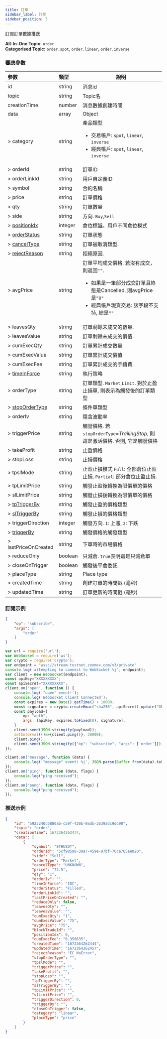 ```yaml
---
title: 訂單
sidebar_label: 訂單
sidebar_position: 3
---
```


訂閱訂單數據推送


**All-In-One Topic:** `order`<br/>
**Categorised Topic:** `order.spot`, `order.linear`, `order.inverse`

### 響應參數
| 參數 | 類型 | 說明|
|:----- |:-----|----- |
|id |string |消息id|
|topic |string |Topic名 |
|creationTime |number |消息數據創建時間 |
|data |array |Object |
|> category |string |產品類型 <ul><li>交易帳戶: `spot`, `linear`, `inverse`</li><li>經典帳戶: `spot`, `linear`, `inverse`</li></ul>|
|> orderId  |string |訂單ID |
|> orderLinkId |string |用戶自定義ID |
|> symbol |string |合約名稱 |
|> price |string |訂單價格 |
|> qty |string |訂單數量 |
|> side |string |方向. `Buy`,`Sell`|
|> [positionIdx](../../enum#positionidx) |integer |倉位標識。用戶不同倉位模式|
|> [orderStatus](../../enum#orderstatus) |string |訂單狀態 |
|> [cancelType](../../enum#canceltype) |string |訂單被取消類型. |
|> [rejectReason](../../enum#rejectreason) |string |拒絕原因. |
|> avgPrice |string |訂單平均成交價格. 若沒有成交，則返回`""`. <ul><li>如果是一筆部分成交訂單且終態是Cancelled, 則avgPrice是`"0"`</li><li>經典帳戶現貨交易: 該字段不支持, 總是`""`</li></ul> |
|> leavesQty |string |訂單剩餘未成交的數量.|
|> leavesValue |string |訂單剩餘未成交的價值. |
|> cumExecQty |string |訂單累計成交數量 |
|> cumExecValue |string |訂單累計成交價值 |
|> cumExecFee |string |訂單累計成交的手續費.|
|> [timeInForce](../../enum#timeinforce) |string |執行策略 |
|> orderType |string |訂單類型. `Market`,`Limit`. 對於止盈止損單, 則表示為觸發後的訂單類型 |
|> [stopOrderType](../../enum#stopordertype) |string |條件單類型 |
|> orderIv |string |隱含波動率 |
|> triggerPrice |string |觸發價格. 若`stopOrderType`=_TrailingStop_, 則這是激活價格. 否則, 它是觸發價格 |
|> takeProfit |string |止盈價格 |
|> stopLoss |string |止損價格 |
|> tpslMode |string |止盈止損模式 `Full`: 全部倉位止盈止損, `Partial`: 部分倉位止盈止損. |
|> tpLimitPrice |string |觸發止盈後轉換為限價單的價格 |
|> slLimitPrice |string |觸發止損後轉換為限價單的價格 |
|> [tpTriggerBy](../../enum#triggerby) |string |觸發止盈的價格類型 |
|> [slTriggerBy](../../enum#triggerby) |string |觸發止損的價格類型 |
|> triggerDirection |integer |觸發方向. `1`: 上漲, `2`: 下跌 |
|> [triggerBy](../../enum#triggerby) |string |觸發價格的觸發類型 |
|> lastPriceOnCreated |string |下單時的市場價格 |
|> reduceOnly |boolean |只減倉. `true`表明這是只減倉單 |
|> closeOnTrigger |boolean |觸發後平倉委託. |
|> placeType |string |Place type|
|> createdTime |string |創建訂單的時間戳 (毫秒) |
|> updatedTime |string |訂單更新的時間戳 (毫秒) |

### 訂閱示例
```json
{
    "op": "subscribe",
    "args": [
        "order"
    ]
}
```

```javascript
var url = require('url');
var WebSocket = require('ws');
var crypto = require('crypto');
var endpoint = "wss://stream-testnet.zoomex.com/v3/private"
console.log('attempting to connect to WebSocket %j', endpoint);
var client = new WebSocket(endpoint);
const apiKey="XXXXXXXXX";
const apiSecret="XXXXXXXXX";
client.on('open', function () {
	console.log('"open" event!');
	console.log('WebSocket Client Connected');
	const expires = new Date().getTime() + 10000;
	const signature = crypto.createHmac("sha256", apiSecret).update("GET/realtime" + expires).digest("hex");
	const payload={
		op: "auth",
		args: [apiKey, expires.toFixed(0), signature],
	}
	client.send(JSON.stringify(payload));
	setInterval(()=>{client.ping()}, 30000);
	client.ping();
	client.send(JSON.stringify({"op": "subscribe", "args": ['order']}));
});

client.on('message', function (data) {
	console.log('"message" event! %j', JSON.parse(Buffer.from(data).toString()));
});
client.on('ping', function (data, flags) {
	console.log("ping received");
});
client.on('pong', function (data, flags) {
	console.log("pong received");
});
```

### 推送示例

```json
{
    "id": "5923240c6880ab-c59f-420b-9adb-3639adc9dd90",
    "topic": "order",
    "creationTime": 1672364262474,
    "data": [
        {
            "symbol": "ETHUSDT",
            "orderId": "5cf98598-39a7-459e-97bf-76ca765ee020",
            "side": "Sell",
            "orderType": "Market",
            "cancelType": "UNKNOWN",
            "price": "72.5",
            "qty": "1",
            "orderIv": "",
            "timeInForce": "IOC",
            "orderStatus": "Filled",
            "orderLinkId": "",
            "lastPriceOnCreated": "",
            "reduceOnly": false,
            "leavesQty": "",
            "leavesValue": "",
            "cumExecQty": "1",
            "cumExecValue": "75",
            "avgPrice": "75",
            "blockTradeId": "",
            "positionIdx": 0,
            "cumExecFee": "0.358635",
            "createdTime": "1672364262444",
            "updatedTime": "1672364262457",
            "rejectReason": "EC_NoError",
            "stopOrderType": "",
            "tpslMode": "",
            "triggerPrice": "",
            "takeProfit": "",
            "stopLoss": "",
            "tpTriggerBy": "",
            "slTriggerBy": "",
            "tpLimitPrice": "",
            "slLimitPrice": "",
            "triggerDirection": 0,
            "triggerBy": "",
            "closeOnTrigger": false,
            "category": "linear",
            "placeType": "price"
        }
    ]
}
```
